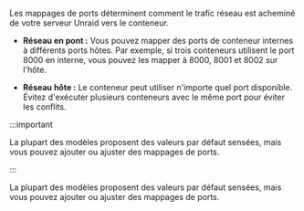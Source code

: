 Les mappages de ports déterminent comment le trafic réseau est acheminé de votre serveur Unraid vers le conteneur.

- **Réseau en pont :** Vous pouvez mapper des ports de conteneur internes à différents ports hôtes. Par exemple, si trois conteneurs utilisent le port 8000 en interne, vous pouvez les mapper à 8000, 8001 et 8002 sur l'hôte.

- **Réseau hôte :** Le conteneur peut utiliser n'importe quel port disponible. Évitez d'exécuter plusieurs conteneurs avec le même port pour éviter les conflits.

:::important

La plupart des modèles proposent des valeurs par défaut sensées, mais vous pouvez ajouter ou ajuster des mappages de ports.

:::

La plupart des modèles proposent des valeurs par défaut sensées, mais vous pouvez ajouter ou ajuster des mappages de ports.
